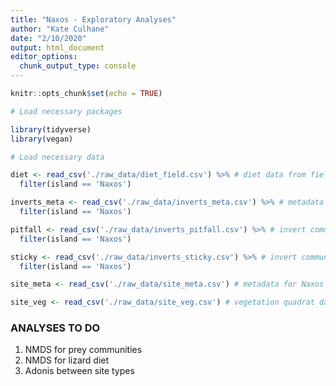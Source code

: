 ```yaml
---
title: "Naxos - Exploratory Analyses"
author: "Kate Culhane"
date: "2/10/2020"
output: html_document
editor_options: 
  chunk_output_type: console
---
```


```r
knitr::opts_chunk$set(echo = TRUE)
```


```r

# Load necessary packages

library(tidyverse)
library(vegan)

# Load necessary data

diet <- read_csv('./raw_data/diet_field.csv') %>% # diet data from field
  filter(island == 'Naxos')

inverts_meta <- read_csv('./raw_data/inverts_meta.csv') %>% # metadata for invert community field collection
  filter(island == 'Naxos')

pitfall <- read_csv('./raw_data/inverts_pitfall.csv') %>% # invert community data from pitfall traps
  filter(island == 'Naxos')

sticky <- read_csv('./raw_data/inverts_sticky.csv') %>% # invert community data from sticky traps
  filter(island == 'Naxos')

site_meta <- read_csv('./raw_data/site_meta.csv') # metadata for Naxos sites

site_veg <- read_csv('./raw_data/site_veg.csv') # vegetation quadrat data for Naxos sites

```

### ANALYSES TO DO

1. NMDS for prey communities
2. NMDS for lizard diet
3. Adonis between site types